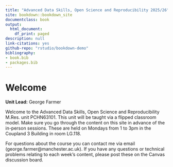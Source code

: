 ```yaml
---
title: "Advanced Data Skills, Open Science and Reproducibility 2025/26"
site: bookdown::bookdown_site
documentclass: book
output:
  html_document:
    df_print: paged
description: null
link-citations: yes
github-repo: "rstudio/bookdown-demo"
bibliography:
- book.bib
- packages.bib
---
```


# Welcome {-}

**Unit Lead:** George Farmer

Welcome to the Advanced Data Skills, Open Science and Reproducibility M.Res. unit PCHN63101. This unit will be taught via a flipped classroom model. Make sure you go through the content on this site in advance of the in-person sessions. These are held on Mondays from 1 to 3pm in the Coupland 3 Building in room LG.118.

For questions about the course you can contact me via email (george.farmer@manchester.ac.uk). If you have any questions or technical problems relating to each week's content, please post these on the Canvas discussion board.


